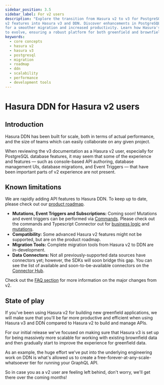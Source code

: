 ```yaml
---
sidebar_position: 3.5
sidebar_label: For v2 users
description: "Explore the transition from Hasura v2 to v3 for PostgreSQL users, including a roadmap for reintegrating
v2 features into Hasura v3 and DDN. Discover enhancements in PostgreSQL support, development tools, and future updates
for a smoother migration and increased productivity. Learn how Hasura's focus on scalability and performance continues
to evolve, ensuring a robust platform for both greenfield and brownfield projects."
keywords:
  - core concepts
  - hasura v2
  - hasura v3
  - postgresql
  - migration
  - roadmap
  - ddn
  - scalability
  - performance
  - development tools
---
```


# Hasura DDN for Hasura v2 users

## Introduction

Hasura DDN has been built for scale, both in terms of actual performance, and the size of teams which can easily
collaborate on any given project.

When reviewing the v3 documentation as a Hasura v2 user, especially for PostgreSQL database features, it may seem that
some of the experience and features — such as console-based API authoring, database management UIs, database migrations,
and Event Triggers — that have been important parts of v2 experience are not present.

## Known limitations

We are rapidly adding API features to Hasura DDN. To keep up to date, please check out our
[product roadmap](https://github.com/orgs/hasura/projects/201).

- **Mutations, Event Triggers and Subscriptions:** Coming soon! Mutations and event triggers can be performed via
  [Commands](/supergraph-modeling/commands.mdx). Please check out the commands and Typescript Connector out for
  [business logic](/getting-started/build/06-add-business-logic.mdx) and
  [mutations](/getting-started/build/08-mutate-data.mdx).
- **Compatibility:** Some advanced Hasura v2 features might not be supported, but are on the product roadmap.
- **Migration Tools:** Complete migration tools from Hasura v2 to DDN are in-development.
- **Data Connectors:** Not all previously-supported data sources have connectors yet; however, the SDKs will soon bridge
  this gap. You can see the list of available and soon-to-be-available connectors on the
  [Connector Hub](https://hasura.io/connectors).

Check out the [FAQ section](/faq.mdx) for more information on the major changes from v2.

## State of play

If you've been using Hasura v2 for building new greenfield applications, we will make sure that you'll be far more
productive and efficient when using Hasura v3 and DDN compared to Hasura v2 to build and manage APIs.

For our initial release we've focused on making sure that Hasura v3 is set up for being massively more scalable for
working with existing brownfield data and then gradually start to improve the experience for greenfield data.

As an example, the huge effort we've put into the underlying engineering work on DDN is what's allowed us to create a
free-forever-at-any-scale-whatsoever tier for running your GraphQL API.

So in case you as a v2 user are feeling left behind, don't worry, we'll get there over the coming months!
